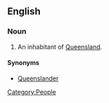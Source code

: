 ==English==

===Noun===
{{en-noun}}

# {{Australia|jocular}} An inhabitant of [[Queensland]].

{{African American Vernacular English|AU|Arab|a}}

====Synonyms====
* [[Queenslander]]

[[Category:People]]
